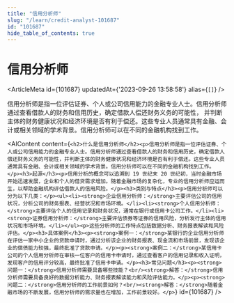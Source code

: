 ```yaml
---
title: "信用分析师"
slug: "/learn/credit-analyst-101687"
id: "101687"
hide_table_of_contents: true
---
```



# 信用分析师

<ArticleMeta id={101687} updatedAt={'2023-09-26 13:58:58'} alias={`[]`} />
<div className='border-solid border-b border-t-0 my-4 border-[var(--ifm-color-gray-300)]' />

信用分析师是指一位评估证券、个人或公司信用能力的金融专业人士。信用分析师通过查看借款人的财务和信用历史，确定借款人偿还财务义务的可能性， 并判断主体的财务健康状况和经济环境是否有利于偿还。这些专业人员通常具有金融、会计或相关领域的学术背景。信用分析师可以在不同的金融机构找到工作。

<AIContent content={`<h2>什么是信用分析师</h2><p>信用分析师是指一位评估证券、个人或公司信用能力的金融专业人士。信用分析师通过查看借款人的财务和信用历史，确定借款人偿还财务义务的可能性，并判断主体的财务健康状况和经济环境是否有利于偿还。这些专业人员通常具有金融、会计或相关领域的学术背景。信用分析师可以在不同的金融机构找到工作。</p><h3>起源</h3><p>信用分析的概念可以追溯到 19 世纪末 20 世纪初，当时金融市场开始迅速发展，企业和个人的借贷需求增加。随着金融市场的复杂化，专业的信用分析师应运而生，以帮助金融机构评估借款人的信用风险。</p><h3>类别与特点</h3><p>信用分析师可以分为以下几类：</p><ul><li><strong>企业信用分析师：</strong>主要评估公司的信用状况，分析公司的财务报表、经营状况和市场环境。</li><li><strong>个人信用分析师：</strong>主要评估个人的信用记录和财务状况，通常在银行或信用卡公司工作。</li><li><strong>证券信用分析师：</strong>主要评估债券等证券的信用风险，分析发行主体的信用状况和市场环境。</li></ul><p>这些分析师的工作特点包括数据分析、财务报表解读和风险评估。</p><h3>具体案例</h3><p><strong>案例一：</strong>某银行的企业信用分析师在评估一家中小企业的贷款申请时，通过分析该企业的财务报表、现金流和市场前景，发现该企业的偿债能力较强，最终批准了贷款申请。</p><p><strong>案例二：</strong>某信用卡公司的个人信用分析师在审核一位客户的信用卡申请时，通过查看客户的信用记录和收入证明，发现客户的信用评分较高，最终批准了信用卡申请。</p><h3>常见问题</h3><p><strong>问题一：</strong>信用分析师需要具备哪些技能？<br/><strong>解答：</strong>信用分析师需要具备良好的数据分析能力、财务报表解读能力和风险评估能力。</p><p><strong>问题二：</strong>信用分析师的工作前景如何？<br/><strong>解答：</strong>随着金融市场的不断发展，信用分析师的需求量也在增加，工作前景较好。</p>`} id={101687} />
